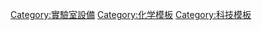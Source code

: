 {{Navbox with collapsible groups
| name = 實驗室設備
| state = {{{state|<noinclude>expanded</noinclude>}}}
| title = [[實驗室設備]]
| listclass = hlist
| selected = {{{1|}}}

<!----------------------- General ------------------------->

| group1 = 通用設備
| abbr1 = 通用設備
| list1 =
 {{Navbox |child
  | group1 = {{hlist |加熱器 |乾燥器}}
  | list1 =
* [[酒精燈]]
* [[本生燈]]
* [[乾燥器]]
* {{le|加熱包|Heating mantle}}
* {{le|加熱板|Hot plate}}
* {{le|熱風烘箱|Hot air oven}}
* [[窯]]
* [[麦克灯|麥克爾-費雪燈]]
* [[特克盧噴燈]]
* {{le|實驗用水槽|Laboratory water bath}}
* {{le|真空乾燥箱|Vacuum dry box}}
  | group2 = {{hlist |混合器 |攪拌器}}
  | list2 =
* {{le|恆化器|Chemostat}}
* {{le|均質機|Homogenizer}}
* {{le|液哨|Liquid whistle}}
* [[磁力搅拌器|電磁攪拌器]]
* [[杵臼|研缽]]
* [[搖床]]
* {{le|音振作用|Sonication|超音波振盪器}}
* {{le|靜態混合器|Static mixer}}
* [[玻璃棒]]
* {{le|試管震盪器|Vortex mixer}}
* [[洗瓶]]
* [[攪拌棒]]
  | group3 = {{hlist |腳架|[[夾鉗]]|固定}}
  | list3 =
* 燒杯夾
* {{le|持夾器|Clamp holder}}
* [[三脚架 (实验室设备)|三脚架]]
* [[滴定管夾]]
* 延伸夾鉗
* 砂箱夾
* 漏斗架
* [[鐵圈 (實驗室器材)|鐵圈]]
* 彈簧夾
* [[鐵架台]]
* 螺旋夾
* [[試管夾]]
* [[試管架]]
* [[石棉网]]
* {{le|實驗室瀝水架|Lab drying rack}}
  | group4 = {{hlist |容器 |儲存設備}}
  | list4 =
* [[瓊脂平板]]
* [[保溫瓶]]
* {{le|恒溫箱|Incubator (culture)}}
* {{le|無菌操作台|Laminar flow cabinet}}
* {{le|微量滴定板|Microtiter plate}}
* [[培養皿]]
* {{le|微孔板|Picotiter plate}}
* [[冰箱]]
* 稱量舟
* 稱量皿
* [[培養箱]]
  | group5 = 其它
  | list5 =
* [[抽濾管]]
* [[高压釜|滅菌釜]]
* 天平刷
* {{le|軟木穿孔器|Cork borer}}
* [[坩堝]]
* [[濾紙]]
* [[銼刀]]
* {{le|鉗子 (實驗室設備)|Forceps|鉗子}}
* {{le|實驗室離心機|Laboratory centrifuge|離心機}}
* [[顯微鏡]]
* [[泥三角]]
* [[分光光度法|分光光度計]]
* {{le|木棒 (實驗室器材)|Splint (laboratory equipment)|木棒}}
* {{le|實驗室橡皮塞|Laboratory rubber stopper|橡皮塞}}
* {{le|刮刀|Scoopula}}
* {{le|刮勺|Spatula}}
* [[試管刷]]
* {{le|鋼絲刷|Wire brush}}
* {{le|接種針|Inoculation needle}}
* {{le|接種環|Inoculation loop}}
* [[軟木塞]]
 }}

| abbr2 = 玻璃器皿
| sect2 = {{le|實驗室玻璃器皿|Laboratory glassware|玻璃器皿}}
| list2 =
 {{Navbox |child
  | group1 = 裝置
  | list1 =
* [[迪安-斯塔克裝置]]
* [[索氏提取器]]
* [[啟普發生器]]
  | group2 = 瓶罐容器
  | list2 =
* [[波士頓圓形瓶]]
* [[相對密度|比重瓶]]
  | group3 = [[冷凝管]]
  | list3 =
* {{le|冷指|Cold finger}}
* [[利氏冷凝管|李必氏冷凝管]]
* [[蛇形冷凝管]]
  | group4 = 器皿
  | list4 =
* [[蒸發皿]]
* [[培養皿]]
* [[表面皿]]
  | group5 = [[燒瓶]]
  | list5  =
* [[布氏燒瓶]]
* [[保溫瓶|真空保溫瓶]]
* [[錐形瓶]]
* {{le|馮巴赫瓶|Fernbach flask}}
* {{le|縮頸燒杯|Fleaker}}
* [[平底燒瓶]]
* [[曲頸甑]]
* [[圓底燒瓶]]
* [[舒倫克瓶]]
* [[容量瓶]]
  | group6 = 漏斗
  | list6 =
* [[布氏漏斗|布氏、赫式漏斗]]
* {{le|滴液漏斗|Dropping funnel}}
* [[分液漏斗]]
  | group7 = 量測器具
  | list7 =
* [[滴定管]]
* {{le|錐形量筒|Conical measure}}
* [[分光液槽]]
* {{le|量氣管|Eudiometer}}
* [[量筒]]
* {{le|黏度計|Viscometer|奥士華黏度計}}
* [[移液器]]
* [[滴管]]
  | group8 = {{le|玻璃管|Glass tube}}
  | list8 =
* [[沸騰管]]
* [[乾燥管]]
* {{le|克拉基管|Cragie tube}}
* {{le|灼熱管|Ignition tube}}
* {{le|核磁共振管|NMR tube}}
* [[試管]]
* [[熔點測定管]]
* [[長頸漏斗]]
  | group9 = 其它
  | list9 =
* [[燒杯]]
* {{le|氣體注射器|Gas syringe}}
* {{le|試樣瓶|Vial}}
 }}


<!-------------------- Field-specific --------------------->

| abbr3 = 分析化學儀器
| sect3 = [[分析化學#儀器分析|分析化學儀器]]
| list3 =
 {{Navbox |child
  | group1 = 成分分析
  | list1 =
* [[自動分析儀]]
* {{le|碳氫氮元素分析儀|CHN analyzer}}
* [[比色計]]
* [[感應耦合電漿|感應耦合電漿儀]]
* [[氣相色譜法|氣相色譜儀]]
* [[高效液相色譜法|高效液相色譜儀]]
* [[質譜法|質譜儀]]
* [[酸鹼指示劑]]
* [[pH計]]
  | group2  = [[顯微鏡]]
  | list2 =
* [[掃描電子顯微鏡]]
* [[穿透式電子顯微鏡]]
  | group3 = [[熱化學|熱化學儀器]]
  | list3 =
* [[熱量計]]
** [[差示掃描量熱法|差示掃描量熱計]]
* {{le|熔點測定計|Melting point apparatus}}
* [[溫度計]]
* [[熱重分析|熱重分析儀]]
  | group4 = 其它
  | list4 =
* [[分析天平]]
* [[菌落計數器]]
* {{le|螺旋接種儀|Spiral plater}}
* [[核磁共振|核磁共振儀]]
* {{le|盤式分析儀|Plate reader}}
 }}

| abbr4 = 電子設備
| sect4 = [[電子學#電子設備及零件|電子設備]]
| list4 =
* [[電流表]]
* [[電流源]]
* [[訊號產生器]]
* {{le|恒電流儀|Galvanostat}}
* [[萬用表]]
* {{le|網路分析器|Network analyzer (electrical)}}
* [[示波器]]
* {{le|脈波產生器|Pulse generator}}
* {{le|恆電位器|Potentiostat}}
* [[頻譜分析儀]]
* {{le|時域反射儀|Time-domain reflectometer}}
* [[電壓源]]
* [[電壓表]]


<!------------------------ Safety ------------------------->

| abbr5 = 安全設備
| sect5 = 安全設備
| list5 =
 {{Navbox |child
  | group1 = {{longitem|{{le|個人護具|Personal protective equipment|}}}}
  | list1 =
   {{Navbox |child |groupstyle=font-weight:normal; |evenodd=swap
    | list1 =
* [[實驗服]]
* [[面罩]]
* [[口罩]]
* [[圍裙|橡膠圍裙]]
* {{le|緊急洗眼器和淋浴設備|Emergency eyewash and safety shower station|緊急淋浴器}}
| group2 = 眼或手
    | list2 =
* [[手套#按用途|耐酸手套]]
* [[洗眼器|緊急洗眼器]]
* [[手套箱]]
* [[醫用手套]]
* [[丁腈橡膠#應用|丁腈手套]]
* [[眼鏡|安全眼鏡]]
* [[護目鏡|安全護目鏡]]
   }}
  | group2 = 其它
  | list2 =
* [[溶劑儲存櫃]]
* [[生物安全櫃]]
* [[防火毯]]
* [[滅火器]]
* [[通風櫃]]
 }}
| below = {{le|醫學實驗室儀器列表|Instruments used in medical laboratories}}

}}<noinclude>
<includeonly>[[Category:實驗室設備]]</includeonly><noinclude>
[[Category:化学模板]]
[[Category:科技模板]]
</noinclude>